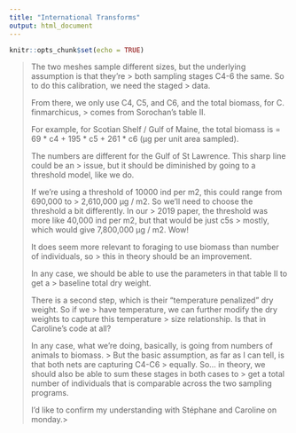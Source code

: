```yaml
---
title: "International Transforms"
output: html_document
---
```


```r
knitr::opts_chunk$set(echo = TRUE)
```

> The two meshes sample different sizes, but the underlying assumption is that they’re > both sampling stages C4-6 the same. So to do this calibration, we need the staged > data.
> 
> From there, we only use C4, C5, and C6, and the total biomass, for C. finmarchicus, > comes from Sorochan’s table II. 
> 
> For example, for Scotian Shelf / Gulf of Maine, the total biomass is = 69 * c4 + 195 *  c5 + 261 * c6  (µg per unit area sampled).
> 
> The numbers are different for the Gulf of St Lawrence. This sharp line could be an > issue, but it should be diminished by going to a threshold model, like we do.
> 
> If we’re using a threshold of 10000 ind per m2, this could range from 690,000 to > 2,610,000 µg / m2. So we’ll need to choose the threshold a bit differently. In our > 2019 paper, the threshold was more like 40,000 ind per m2, but that would be just c5s > mostly, which would give 7,800,000 µg / m2. Wow!
> 
> It does seem more relevant to foraging to use biomass than number of individuals, so > this in theory should be an improvement.
> 
> In any case, we should be able to use the parameters in that table II to get a > baseline total dry weight.
> 
> There is a second step, which is their “temperature penalized” dry weight. So if we > have temperature, we can further modify the dry weights to capture this temperature > size relationship. Is that in Caroline’s code at all?
> 
> In any case, what we’re doing, basically, is going from numbers of animals to biomass. > But the basic assumption, as far as I can tell, is that both nets are capturing C4-C6 > equally. So… in theory, we should also be able to sum these stages in both cases to > get a total number of individuals that is comparable across the two sampling programs.
> 
> I’d like to confirm my understanding with Stéphane and Caroline on monday.> 